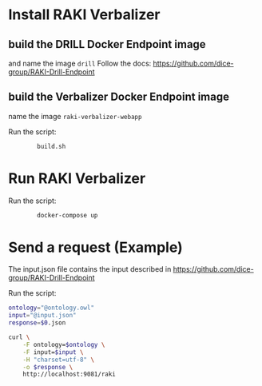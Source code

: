 # Install RAKI Verbalizer

## build the DRILL Docker Endpoint image

and name the image `drill`
Follow  the docs:
https://github.com/dice-group/RAKI-Drill-Endpoint

## build the Verbalizer Docker Endpoint image

name the image `raki-verbalizer-webapp` 

Run the script:
```bash
		build.sh
```


# Run RAKI Verbalizer

Run the script:
```bash
		docker-compose up
```


# Send a request (Example)

The input.json file contains the input described in https://github.com/dice-group/RAKI-Drill-Endpoint
 

Run the script:
```bash
ontology="@ontology.owl"
input="@input.json"
response=$0.json

curl \
	-F ontology=$ontology \
	-F input=$input \
	-H "charset=utf-8" \
	-o $response \
	http://localhost:9081/raki
```
